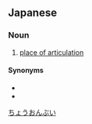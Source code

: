 ==Japanese==
{{ja-kanjitab|ちょう|おん|ぶ|い|yomi=o}}

===Noun===
{{ja-noun|ちょうおん ぶい}}

# {{lb|ja|phonetics}} [[place of articulation]]

====Synonyms====
* {{ja-r|調音位置|ちょうおん いち}}
* {{ja-r|調音の位置|ちょうおん の いち}}

[[Category:ja:Phonetics|ちょうおんぶい]]